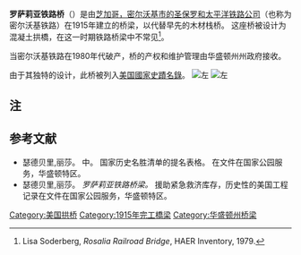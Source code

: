 {{Infobox NRHP
| name = 罗萨莉娅铁路桥
| nrhp_type =
| image =
| caption =
| lat_degrees = 47
| lat_minutes = 13
| lat_seconds = 20
| lat_direction = N
| long_degrees = 117
| long_minutes = 21
| long_seconds = 47
| long_direction = W
| locmapin= USA Washington
| map_caption = 在华盛顿州的位置
| location = 跨过[[271号华盛顿州州道|271号华盛顿州州道]]
| nearest_city = 华盛顿州[[罗萨莉娅|罗萨莉娅]]
| area =
| built = 1915
| architect =
| architecture = 混凝土拱橋
| designated =
| added = 1982年7月16日
| established =
| visitation_num =
| visitation_year =
| refnum = 82004310
| mpsub = Historic Bridges/Tunnels in Washington State TR
| governing_body = State of Washington Department of Natural Resources
}}
'''罗萨莉亚铁路桥'''（{{lang-en|Rosalia Railroad Bridge}}）是由[[密尔沃基铁路|芝加哥，密尔沃基市的圣保罗和太平洋铁路公司]]（也称为密尔沃基铁路）在1915年建立的桥梁，以代替早先的木材栈桥。 这座桥被设计为混凝土拱橋，在这一时期铁路桥梁中不常见<ref>Lisa Soderberg, ''Rosalia Railroad Bridge'', HAER Inventory, 1979.</ref>。

当密尔沃基铁路在1980年代破产，桥的产权和维护管理由华盛顿州州政府接收。

由于其独特的设计，此桥被列入[[國家史蹟名錄|美国國家史蹟名錄]]。
[[File:Milwaukee_Road_bridge_at_Rosalia.jpg|左]]
[[File:Milwaukee_Road_bridges_at_Rosalia_Washington.jpg|左]]

== 注 ==
{{Reflist}}

== 参考文献 ==
* 瑟德贝里,丽莎。 ''{{NRHP url|id=64000902|title=Historic Bridges and Tunnels in Washington State Thematic Resources}}''中。 国家历史名胜清单的提名表格。 在文件在国家公园服务，华盛顿特区。
* 瑟德贝里,丽莎。 ''罗萨莉亚铁路桥梁。'' 援助紧急救济库存，历史性的美国工程记录在文件在国家公园服务，华盛顿特区。
[[Category:美国拱桥|Category:美国拱桥]]
[[Category:1915年完工橋梁|Category:1915年完工橋梁]]
[[Category:华盛顿州桥梁|Category:华盛顿州桥梁]]